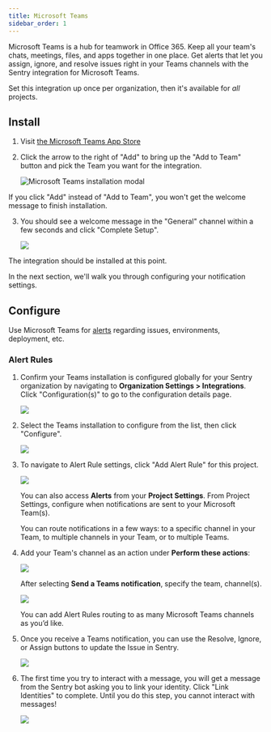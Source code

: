 ```yaml
---
title: Microsoft Teams
sidebar_order: 1
---
```


Microsoft Teams is a hub for teamwork in Office 365. Keep all your team's chats, meetings, files, and apps together in one place. Get alerts that let you assign, ignore, and resolve issues right in your Teams channels with the Sentry integration for Microsoft Teams. 

Set this integration up once per organization, then it's available for _all_ projects.

## Install

1. Visit [the Microsoft Teams App Store](https://teams.microsoft.com/l/app/5adee720-30de-4006-a342-d454317db1d4)

2. Click the arrow to the right of "Add" to bring up the "Add to Team" button and pick the Team you want for the integration.

   ![Microsoft Teams installation modal](msteams-add-to-team.png)
   
<Alert level="warning" title="Note">
If you click "Add" instead of "Add to Team", you won't get the welcome message to finish installation.
</Alert>
   
3. You should see a welcome message in the "General" channel within a few seconds and click "Complete Setup".

   ![](msteams-welcome-message.png)
   
The integration should be installed at this point.


In the next section, we'll walk you through configuring your notification settings.

## Configure

Use Microsoft Teams for [alerts](#alert-rules) regarding issues, environments, deployment, etc.

### Alert Rules

1. Confirm your Teams installation is configured globally for your Sentry organization by navigating to **Organization Settings > Integrations**. Click "Configuration(s)" to go to the configuration details page.

   ![](msteams-directory-installed.png)

2. Select the Teams installation to configure from the list, then click "Configure".

   ![](msteams-integration-detail.png)

3. To navigate to Alert Rule settings, click "Add Alert Rule" for this project.

   ![](msteams-project-configuration.png)

   You can also access **Alerts** from your **Project Settings**. From Project Settings, configure when notifications are sent to your Microsoft Team(s).

   You can route notifications in a few ways: to a specific channel in your Team, to multiple channels in your Team, or to multiple Teams.

4. Add your Team's channel as an action under **Perform these actions**:

   ![](msteams-new-alert-rule.png)

   After selecting **Send a Teams notification**, specify the team, channel(s).

   ![](msteams-add-action.png)

   You can add Alert Rules routing to as many Microsoft Teams channels as you’d like.

5. Once you receive a Teams notification, you can use the Resolve, Ignore, or Assign buttons to update the Issue in Sentry.

   ![](msteams-alert-message.png)
   
6. The first time you try to interact with a message, you will get a message from the Sentry bot asking you to link your identity. Click "Link Identities" to complete. Until you do this step, you cannot interact with messages!

   ![](msteams-link-identity.png)
   
